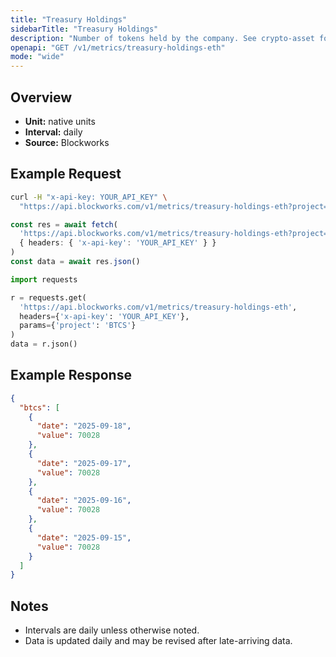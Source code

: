 ```yaml
---
title: "Treasury Holdings"
sidebarTitle: "Treasury Holdings"
description: "Number of tokens held by the company. See crypto-asset for asset indicator"
openapi: "GET /v1/metrics/treasury-holdings-eth"
mode: "wide"
---
```


## Overview

- **Unit:** native units
- **Interval:** daily
- **Source:** Blockworks

## Example Request

<CodeGroup>

```bash cURL
curl -H "x-api-key: YOUR_API_KEY" \
  "https://api.blockworks.com/v1/metrics/treasury-holdings-eth?project=BTCS"
```

```typescript TypeScript
const res = await fetch(
  'https://api.blockworks.com/v1/metrics/treasury-holdings-eth?project=BTCS',
  { headers: { 'x-api-key': 'YOUR_API_KEY' } }
)
const data = await res.json()
```

```python Python
import requests

r = requests.get(
  'https://api.blockworks.com/v1/metrics/treasury-holdings-eth',
  headers={'x-api-key': 'YOUR_API_KEY'},
  params={'project': 'BTCS'}
)
data = r.json()
```

</CodeGroup>

## Example Response

```json
{
  "btcs": [
    {
      "date": "2025-09-18",
      "value": 70028
    },
    {
      "date": "2025-09-17",
      "value": 70028
    },
    {
      "date": "2025-09-16",
      "value": 70028
    },
    {
      "date": "2025-09-15",
      "value": 70028
    }
  ]
}
```

## Notes
- Intervals are daily unless otherwise noted.
- Data is updated daily and may be revised after late-arriving data.